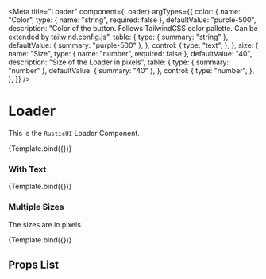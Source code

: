 

<Meta
  title="Loader"
  component={Loader}
  argTypes={{
    color: {
      name: "Color",
      type: { name: "string", required: false },
      defaultValue: "purple-500",
      description:
        "Color of the button. Follows TailwindCSS color pallette. Can be extended by tailwind.config.js",
      table: {
        type: { summary: "string" },
        defaultValue: { summary: "purple-500" },
      },
      control: {
        type: "text",
      },
    },
    size: {
      name: "Size",
      type: { name: "number", required: false },
      defaultValue: "40",
      description: "Size of the Loader in pixels",
      table: {
        type: { summary: "number" },
        defaultValue: { summary: "40" },
      },
      control: {
        type: "number",
      },
    },
  }}
/>


# Loader

This is the `RusticUI` Loader Component.

<Canvas>
  <Story name="Default">{Template.bind({})}</Story>
</Canvas>

### With Text

<Canvas>
  <Story
    name="Load with Text"
    args={{
      text: "Loading Items",
    }}
  >
    {Template.bind({})}
  </Story>
</Canvas>

### Multiple Sizes

The sizes are in pixels

<Canvas>
  <Story
    name="Different Sizest"
    args={{
      size: 80,
    }}
  >
    {Template.bind({})}
  </Story>
</Canvas>

## Props List

<ArgsTable of={Loader} />
